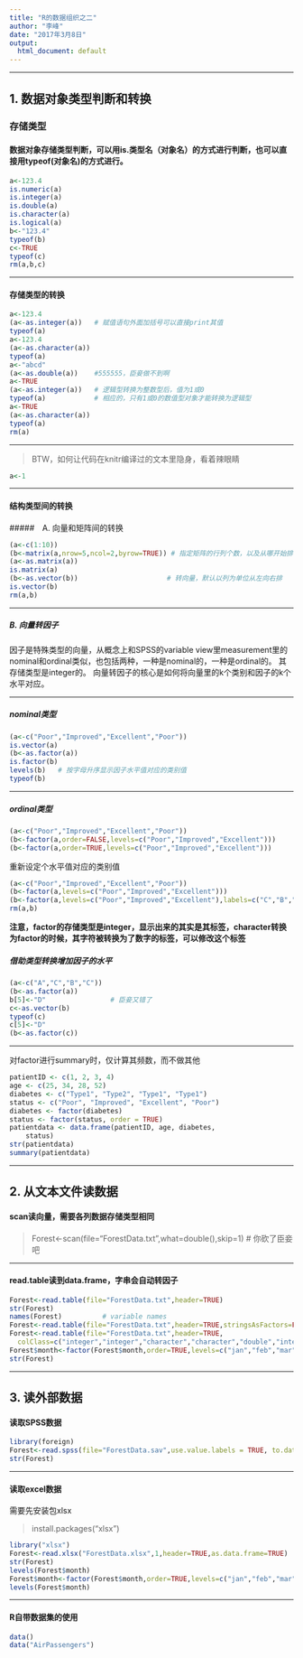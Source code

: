 ```yaml
---
title: "R的数据组织之二"
author: "李峰"
date: "2017年3月8日"
output:
  html_document: default
---
```



---

## 1. 数据对象类型判断和转换

### 存储类型

#### 数据对象存储类型判断，可以用**is.类型名（对象名）**的方式进行判断，也可以直接用**typeof(对象名)**的方式进行。

```r
a<-123.4
is.numeric(a)
is.integer(a)
is.double(a)
is.character(a)
is.logical(a)
b<-"123.4"
typeof(b)
c<-TRUE
typeof(c)
rm(a,b,c)
```

---


#### 存储类型的转换

```r
a<-123.4
(a<-as.integer(a))   # 赋值语句外面加括号可以直接print其值
typeof(a)
a<-123.4
(a<-as.character(a))
typeof(a)
a<-"abcd"
(a<-as.double(a))    #555555，臣妾做不到啊
a<-TRUE
(a<-as.integer(a))   # 逻辑型转换为整数型后，值为1或0
typeof(a)            # 相应的，只有1或0的数值型对象才能转换为逻辑型
a<-TRUE
(a<-as.character(a))
typeof(a)
rm(a)
```



---

>  BTW，如何让代码在knitr编译过的文本里隐身，看着辣眼睛


```r
a<-1
```



---

#### 结构类型间的转换

#####　A. 向量和矩阵间的转换

```r
(a<-c(1:10))
(b<-matrix(a,nrow=5,ncol=2,byrow=TRUE)) # 指定矩阵的行列个数，以及从哪开始排
(a<-as.matrix(a))
is.matrix(a)
(b<-as.vector(b))                      # 转向量，默认以列为单位从左向右排
is.vector(b)
rm(a,b)
```


---

##### B. 向量转因子

因子是特殊类型的向量，从概念上和SPSS的variable view里measurement里的nominal和ordinal类似，也包括两种，一种是nominal的，一种是ordinal的。
其存储类型是integer的。
向量转因子的核心是如何将向量里的k个类别和因子的k个水平对应。

---

##### nominal类型
```r
(a<-c("Poor","Improved","Excellent","Poor")) 
is.vector(a)
(b<-as.factor(a))
is.factor(b)
levels(b)   # 按字母升序显示因子水平值对应的类别值
typeof(b)
```

---

##### ordinal类型

```r
(a<-c("Poor","Improved","Excellent","Poor")) 
(b<-factor(a,order=FALSE,levels=c("Poor","Improved","Excellent")))  
(b<-factor(a,order=TRUE,levels=c("Poor","Improved","Excellent")))
```


重新设定个水平值对应的类别值

```r
(a<-c("Poor","Improved","Excellent","Poor")) 
(b<-factor(a,levels=c("Poor","Improved","Excellent")))  
(b<-factor(a,levels=c("Poor","Improved","Excellent"),labels=c("C","B","A")))  
rm(a,b)
```

**注意，factor的存储类型是integer，显示出来的其实是其标签，character转换为factor的时候，其字符被转换为了数字的标签，可以修改这个标签**


##### 借助类型转换增加因子的水平

```r
(a<-c("A","C","B","C")) 
(b<-as.factor(a))
b[5]<-"D"                # 臣妾又错了
c<-as.vector(b)
typeof(c)
c[5]<-"D"
(b<-as.factor(c))
```

---


对factor进行summary时，仅计算其频数，而不做其他

```r
patientID <- c(1, 2, 3, 4)
age <- c(25, 34, 28, 52)
diabetes <- c("Type1", "Type2", "Type1", "Type1")
status <- c("Poor", "Improved", "Excellent", "Poor")
diabetes <- factor(diabetes)
status <- factor(status, order = TRUE)
patientdata <- data.frame(patientID, age, diabetes, 
    status)
str(patientdata)
summary(patientdata)
```


---


## 2. 从文本文件读数据

#### scan读向量，需要各列数据存储类型相同


> Forest<-scan(file="ForestData.txt",what=double(),skip=1)  # 你砍了臣妾吧

---

#### read.table读到data.frame，字串会自动转因子

```r
Forest<-read.table(file="ForestData.txt",header=TRUE)
str(Forest)
names(Forest)          # variable names
Forest<-read.table(file="ForestData.txt",header=TRUE,stringsAsFactors=FALSE)
Forest<-read.table(file="ForestData.txt",header=TRUE,
  colClass=c("integer","integer","character","character","double","integer","double","double","double"))
Forest$month<-factor(Forest$month,order=TRUE,levels=c("jan","feb","mar","apr","may","jun","jul","aug","sep","oct","nov","dec"))
str(Forest)
```


---

## 3. 读外部数据

#### 读取SPSS数据


```r
library(foreign)
Forest<-read.spss(file="ForestData.sav",use.value.labels = TRUE, to.data.frame = TRUE)
str(Forest)
```

---

#### 读取excel数据
需要先安装包xlsx

> install.packages("xlsx")

```r
library("xlsx")
Forest<-read.xlsx("ForestData.xlsx",1,header=TRUE,as.data.frame=TRUE)
str(Forest)
levels(Forest$month)
Forest$month<-factor(Forest$month,order=TRUE,levels=c("jan","feb","mar","apr","may","jun","jul","aug","sep","oct","nov","dec"))
levels(Forest$month)
```

---

#### R自带数据集的使用

```r
data()
data("AirPassengers")
```




